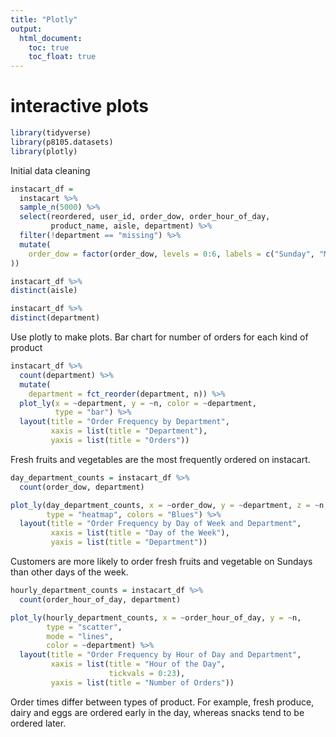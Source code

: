 ```yaml
---
title: "Plotly"
output: 
  html_document:
    toc: true
    toc_float: true
---
```

# interactive plots

```r
library(tidyverse)
library(p8105.datasets)
library(plotly)
```

Initial data cleaning

```r
instacart_df = 
  instacart %>% 
  sample_n(5000) %>% 
  select(reordered, user_id, order_dow, order_hour_of_day,
         product_name, aisle, department) %>% 
  filter(!department == "missing") %>% 
  mutate(
    order_dow = factor(order_dow, levels = 0:6, labels = c("Sunday", "Monday", "Tuesday", "Wednesday", "Thursday", "Friday", "Saturday")
))
```

```r
instacart_df %>% 
distinct(aisle)
```
```r
instacart_df %>% 
distinct(department)
```
Use plotly to make plots.
Bar chart for number of orders for each kind of product
```r
instacart_df %>%
  count(department) %>% 
  mutate(
    department = fct_reorder(department, n)) %>% 
  plot_ly(x = ~department, y = ~n, color = ~department,
          type = "bar") %>% 
  layout(title = "Order Frequency by Department",
         xaxis = list(title = "Department"),
         yaxis = list(title = "Orders"))
```
Fresh fruits and vegetables are the most frequently ordered on instacart.

```r
day_department_counts = instacart_df %>% 
  count(order_dow, department) 

plot_ly(day_department_counts, x = ~order_dow, y = ~department, z = ~n, 
        type = "heatmap", colors = "Blues") %>% 
  layout(title = "Order Frequency by Day of Week and Department",
         xaxis = list(title = "Day of the Week"),
         yaxis = list(title = "Department"))
```
Customers are more likely to order fresh fruits and vegetable on Sundays than other days of the week.
```r
hourly_department_counts = instacart_df %>%
  count(order_hour_of_day, department)

plot_ly(hourly_department_counts, x = ~order_hour_of_day, y = ~n, 
        type = "scatter",
        mode = "lines", 
        color = ~department) %>%
  layout(title = "Order Frequency by Hour of Day and Department",
         xaxis = list(title = "Hour of the Day",
                      tickvals = 0:23),
         yaxis = list(title = "Number of Orders"))
```
Order times differ between types of product. For example, fresh produce, dairy and eggs are ordered early in the day, whereas snacks tend to be ordered later.

